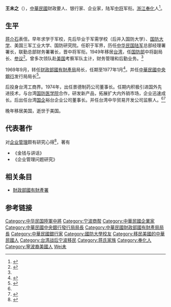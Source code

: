 '''王未之'''（{{bd|1913年||1993年||catIdx=Wang王}}），[[中華民國|中華民國]]财政要人、银行家、企业家，陆军[[中将|中将]]军衔。[[浙江|浙江]][[奉化|奉化]]人<ref name="wong">{{cite web |url=http://218.4.83.214:8089/datalib/2003/Character/DL/DL-20031230153638 |title=王未之 |publisher=文化共享网 |accessdate=2014-06-07 |archive-date=2014-07-14 |archive-url=https://web.archive.org/web/20140714224833/http://218.4.83.214:8089/datalib/2003/Character/DL/DL-20031230153638 |dead-url=no }}</ref>。

==生平==

[[蒋介石|蒋介石]]表侄。早年求学于军校，先后毕业于军需学校（后并入国防大学）、[[國防大學_(中華民國)|国防大学]]、美国三军工业大学、国防研究院。任职于军界，历任[[中华民国陆军|中华民国陆军]]总部经理署署长，联勤总部财务署署长，晋中将军衔。1949年移居[[台湾|台湾]]，任[[中华民国国防部|国防部]]中将副局长、[[参议|参议]]<ref>{{cite web|url=http://work111.blog.china.com/200707/678322.html|title=浙江奉化籍将军录|publisher=中华网|date=2007-07-21|deadurl=yes|archiveurl=https://web.archive.org/web/20140529052203/http://work111.blog.china.com/200707/678322.html|archivedate=2014-05-29}}</ref>。曾多次领队赴[[美国|美国]]考察军队主计，财务管理和后勤业务。<ref name="wong"/>

1969年9月，转任[[中华民国财政部|财政部]][[國有財產局|國有財產局]]局长，任期至1977年1月<ref >{{cite web |url=http://www.mof.gov.tw/museum/ct.asp?xItem=3117&ctNode=63&mp=1 |title=王未之 |publisher=台湾财政部 |author=人物索引 |access-date=2014-06-07 |archive-url=https://web.archive.org/web/20140714175722/http://www.mof.gov.tw/museum/ct.asp?xItem=3117&ctNode=63&mp=1 |archive-date=2014-07-14 |dead-url=yes }}</ref>。并任[[中華民國中央銀行|中華民國中央銀行]]发行局局长<ref >{{cite web |url=http://www.ttv.com.tw/news/tdcm/viewnews.asp?news=0251287 |title=中央銀行發行局長王未之談一元硬幣缺乏 |publisher=台视新闻 |date=1973-04-22 |accessdate=2014-06-07 |archive-date=2014-07-14 |archive-url=https://web.archive.org/web/20140714164112/http://www.ttv.com.tw/news/tdcm/viewnews.asp?news=0251287 |dead-url=no }}</ref>。

后投身台湾工商界。1974年，出任景德制药公司董事长。任期内积极引进国外先进技术，与台湾[[国防医学院|国防医学院]]合作，研发新产品，拓展扩大内外销市场，企业迅速成长。后出任台湾[[国企|国企]]裕台企业公司董事长。并任台湾中华贸易开发公司监察人。<ref name="wong"/><ref>{{cite web |url=http://www.qylz.net/item/158723/12186390.html |title=第20章 五湖四海——百年浙商谱系(5) |publisher=百年浙商燃文 |author=毛祖棠 |deadurl=yes |archiveurl=https://web.archive.org/web/20140714155439/http://www.qylz.net/item/158723/12186390.html |archivedate=2014-07-14 }}</ref>

晚年移居美国，逝世于美国。

==代表著作==
对[[企业管理|企业管理]]颇有研究心得<ref >{{cite web |url=http://www.huaxia.com/lasd/hxrwk/ddrw/tw/2003/07/505919.html |title=王未之 |publisher=华夏经纬 |date=2003-07-18 |accessdate=2014-06-07 |archive-date=2014-07-14 |archive-url=https://web.archive.org/web/20140714202127/http://www.huaxia.com/lasd/hxrwk/ddrw/tw/2003/07/505919.html |dead-url=no }}</ref>，著有
* 《金钱与讲话》
* 《企业管理问题研究》

==相关条目==
* [[財政部國有財產署|財政部國有財產署]]

==参考链接==
{{reflist|2}}

{{DEFAULTSORT:Wang王}}
[[Category:中华民国陸軍中將|Category:中华民国陸軍中將]]
[[Category:宁波商帮|Category:宁波商帮]]
[[Category:中華民國企業家|Category:中華民國企業家]]
[[Category:中華民國中央銀行發行局局長|Category:中華民國中央銀行發行局局長]]
[[Category:中華民國財政部國有財產局局長|Category:中華民國財政部國有財產局局長]]
[[Category:中華民國銀行家|Category:中華民國銀行家]]
[[Category:國防大學校友|Category:國防大學校友]]
[[Category:移民美國的中華民國人|Category:移民美國的中華民國人]]
[[Category:台湾战后宁波移民|Category:台湾战后宁波移民]]
[[Category:蒋氏家族|Category:蒋氏家族]]
[[Category:奉化人|Category:奉化人]]
[[Category:寧波裔美國人|Category:寧波裔美國人]]
[[Category:王姓|Wei未]]